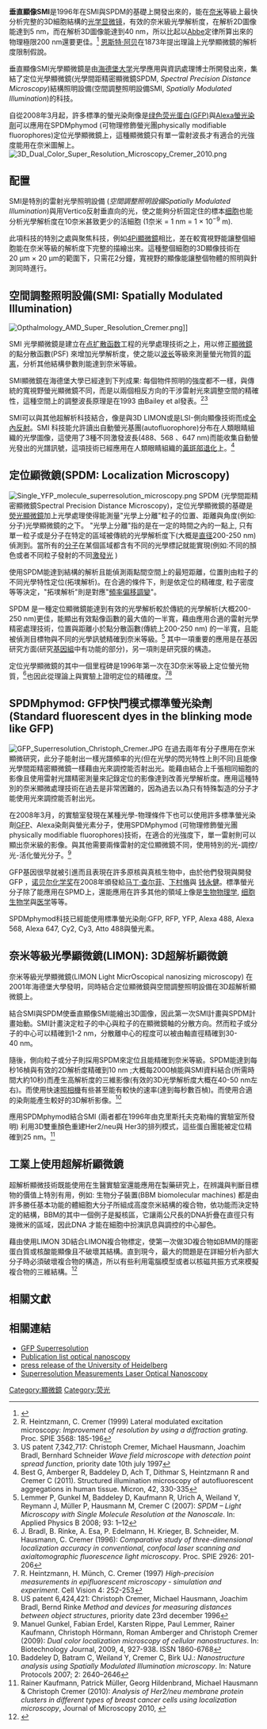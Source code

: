 '''垂直顯像SMI'''是1996年在SMI與SPDM的基礎上開發出來的，能在[[奈米|奈米]]等級上最快分析完整的3D細胞結構的[[光学显微镜|光学显微镜]]，有效的奈米級光學解析度，在解析2D圖像能達到5 nm，而在解析3D圖像能達到40 nm，所以比起以[[恩斯特·阿贝|Abbe]]定律所算出來的物理極限200 nm還要更佳。<ref>{{cite journal | last1 = Reymann | first1 = J | last2 = Baddeley | first2 = D | last3 = Gunkel | first3 = M | last4 = Lemmer | first4 = P | last5 = Stadter | first5 = W | last6 = Jegou | first6 = T | last7 = Rippe | first7 = K | last8 = Cremer | first8 = C | last9 = Birk | first9 = U | title = High-precision structural analysis of subnuclear complexes in fixed and live cells via spatially modulated illumination (SMI) microscopy | journal = Chromosome research : an international journal on the molecular, supramolecular and evolutionary aspects of chromosome biology | volume = 16 | issue = 3 | pages = 367–82 | year = 2008 | pmid = 18461478 |doi=10.1007/s10577-008-1238-2 }}</ref> [[恩斯特·阿贝|恩斯特·阿贝]]在1873年提出理論上光學顯微鏡的解析度限制假說。 

垂直顯像SMI光學顯微鏡是由[[海德堡大学|海德堡大学]]光學應用與資訊處理博士{{tsl|en|Christoph Cremer|克里斯托夫克勒梅}}所開發出來，集結了定位光學顯微鏡(光學間距精密顯微鏡SPDM, ''Spectral Precision Distance Microscopy'')結構照明設備(空間調整照明設備SMI, ''Spatially Modulated Illumination'')的科技。 

自從2008年3月起，許多標準的螢光染劑像是[[绿色荧光蛋白|绿色荧光蛋白(GFP)]]與[[Alexa_Fluor|Alexa螢光染劑]]可以應用在SPDMphymod (可物理修飾螢光團physically modifiable fluorophores)定位光學顯微鏡上，這種顯微鏡只有單一雷射波長才有適合的光強度能用在奈米圖解上。
[[Image:3D_Dual_Color_Super_Resolution_Microscopy_Cremer_2010.png|thumb]]

==配置==
SMI是特別的雷射光學照明設備 (''空間調整照明設備Spatially Modulated Illumination'')與用Vertico反射垂直向的光，使之能夠分析固定住的標本[[细胞|细胞]]也能分析光學解析度在10奈米甚致更少的活細胞 (1奈米 = 1 nm = 1 × 10<sup>−9</sup> m).

此項科技的特別之處與聚焦科技，例如[[4Pi顯微鏡|4Pi顯微鏡]]相比，差在較寬視野能讓整個細胞能在奈米等級的解析度下完整的描繪出來。這種整個細胞的3D顯像技術在20 µm × 20 µm的範圍下，只需花2分鐘，寬視野的顯像能讓整個物體的照明與針測同時進行。

==空間調整照明設備(SMI: Spatially Modulated Illumination)==
[[File:Opthalmology_AMD_Super_Resolution_Cremer.png|thumb]]]]

SMI 光學顯微鏡是建立在[[点扩散函数|点扩散函数]]工程的光學處理技術之上，用以修正[[顯微鏡|顯微鏡]]的點分散函數(PSF) 來增加光學解析度，使之能以[[波长|波长]]等級來測量螢光物質的[[距离|距离]]，分析其他結構參數則能達到奈米等級。  

SMI顯微鏡在海德堡大學已經達到下列成果: 每個物件照明的強度都不一樣，與傳統的寬視野螢光顯微鏡不同，而是以兩個相反方向的干涉雷射光來調整空間的精確性，這種空間上的調整波長原理是在1993 由Bailey et al發表。<ref>R. Heintzmann, C. Cremer (1999) Lateral modulated excitation microscopy: ''Improvement of resolution by using a diffraction grating''. Proc. SPIE 3568: 185-196</ref><ref>US patent 7,342,717: Christoph Cremer, Michael Hausmann, Joachim Bradl, Bernhard Schneider ''Wave field microscope with detection point spread function'', priority date 10th july 1997</ref>

SMI可以與其他超解析科技結合，像是與3D LIMON或是LSI-{{tsl|en|TIRF|TIRF}}側向顯像技術而成[[全內反射|全內反射]]。SMI 科技能允許讀出自動螢光基團(autofluorophore)分布在人類眼睛組織的光學圖像，這使用了3種不同激發波長(488、568 、647 nm)而能收集自動螢光發出的光譜訊號，這項技術已經應用在人類眼睛組織的[[黃斑部退化|黃斑部退化]]上。<ref>Best G, Amberger R, Baddeley D, Ach T, Dithmar S, Heintzmann R and Cremer C (2011). Structured illumination microscopy of autofluorescent aggregations in human tissue. Micron, 42, 330-335</ref>

==定位顯微鏡(SPDM: Localization Microscopy)==
[[Image:Single_YFP_molecule_superresolution_microscopy.png|thumb]] 
SPDM (光學間距精密顯微鏡Spectral Precision Distance Microscopy)，定位光學顯微鏡的基礎是[[熒光顯微鏡|熒光顯微鏡]]加上光學處理使得能測量"光學上分離"粒子的位置、距離與角度(例如:分子)光學顯微鏡的{{tsl|en|Diffraction limit|解析限制}}之下。 "光學上分離"指的是在一定的時間之內的一點上, 只有單一粒子或是分子在特定的區域被傳統的光學解析度下(大概是[[直径|直径]]200-250 nm)偵測到。當所有的[[分子|分子]]在某個區域都含有不同的光學標記就能實現(例如:不同的顏色或者不同粒子發射的不同[[激發光|激發光]] )  

使用SPDM能達到結構的解析且能偵測兩點間空間上的最短距離，位置則由粒子的不同光學特性定位(拓墣解析)。在合適的條件下，則是依定位的精確度, 粒子密度等等決定，"拓墣解析"則是對應"[[頻率偏移調變|頻率偏移調變]]"。 
 
SPDM 是一種定位顯微鏡能達到有效的光學解析較於傳統的光學解析(大概200-250 nm)更佳，能顯出有效點像函數的最大值的一半寬，藉由應用合適的雷射光學精密處理技術，位置與距離小於點分散函數(傳統上200-250 nm) 的一半寬，且能被偵測目標物與不同的光學訊號精確到奈米等級。<ref>Lemmer P, Gunkel M, Baddeley D, Kaufmann R, Urich A, Weiland Y, Reymann J,  Müller P, Hausmann M, Cremer C (2007): ''SPDM – Light Microscopy with Single Molecule Resolution at the Nanoscale''. In: Applied Physics B  2008; 93: 1–12</ref> 其中一項重要的應用是在基因研究方面(研究[[基因組|基因組]]中有功能的部分)，另一項則是研究膜的構造。

定位光學顯微鏡的其中一個里程碑是1996年第一次在3D奈米等級上定位螢光物質，<ref>J. Bradl, B. Rinke, A. Esa, P. Edelmann, H. Krieger, B. Schneider, M.  
Hausmann, C. Cremer (1996): ''Comparative study of three-dimensional localization accuracy in conventional, confocal laser scanning and axialtomographic fluorescence light microscopy''. Proc. SPIE 2926: 201-206</ref>也因此從理論上與實驗上證明定位的精確度。<ref>R. Heintzmann, H. Münch, C. Cremer (1997) ''High-precision measurements in epifluorescent microscopy - simulation and experiment''. Cell Vision 4: 252-253</ref><ref>US patent 6,424,421: Christoph Cremer, Michael Hausmann, Joachim Bradl, Bernd Rinke ''Method and devices for measuring distances between object structures'', priority date 23rd december 1996</ref>

==SPDMphymod: GFP快門模式標準螢光染劑(Standard fluorescent dyes in the blinking mode like GFP)==
[[File:GFP_Superresolution_Christoph_Cremer.JPG|thumb]]
在過去兩年有分子應用在奈米顯微研究，此分子能射出一樣光譜頻率的光(但在光學的閃光特性上則不同)且能像光學間距精密顯微鏡一樣藉由光來調控能否射出光。能藉由結合上千張相同細胞的影像且使用雷射光譜精密測量來記錄定位的影像達到改善光學解析度。應用這種特別的奈米顯微處理技術在過去是非常困難的，因為過去以為只有特殊製造的分子才能使用光來調控能否射出光。  

在2008年3月，{{tsl|en|Christoph Cremer|克里斯托夫克勒梅}}的實驗室發現在某種光學-物理條件下也可以使用許多標準螢光染劑[[绿色荧光蛋白|GFP]]、Alexa染劑與螢光素分子，使用SPDMphymod (可物理修飾螢光團physically modifiable fluorophores)技術，在適合的光強度下，單一雷射則可以顯出奈米級的影像。與其他需要兩條雷射的定位顯微鏡不同，使用特別的光-調控/光-活化螢光分子。<ref>Manuel Gunkel, Fabian Erdel, Karsten Rippe, Paul Lemmer, Rainer Kaufmann, Christoph Hörmann, Roman Amberger and Christoph Cremer (2009): ''Dual color localization microscopy of cellular nanostructures''. In: Biotechnology Journal, 2009, 4, 927-938. ISSN 1860-6768</ref> 

GFP基因很早就被引進而且表現在許多原核與真核生物中，由於他們發現與開發GFP ，[[诺贝尔化学奖|诺贝尔化学奖]]在2008年頒發給[[马丁·查尔菲|马丁·查尔菲]]、[[下村脩|下村脩]]與 [[钱永健|钱永健]]。標準螢光分子除了能應用在SPMD上，還能應用在許多其他的領域上像是[[生物物理学|生物物理学]], [[细胞生物学|细胞生物学]]與[[医学|医学]]等等。

SPDMphymod科技已經能使用標準螢光染劑:GFP, RFP, YFP, Alexa 488, Alexa 568, Alexa 647, Cy2, Cy3, Atto 488與螢光素。

==奈米等級光學顯微鏡(LIMON): 3D超解析顯微鏡==
奈米等級光學顯微鏡(LIMON Light MicrOscopical nanosizing microscopy) 在2001年海德堡大學發明，同時結合定位顯微鏡與空間調整照明設備在3D超解析顯微鏡上。

結合SMI與SPDM使垂直顯像SMI能繪出3D圖像，因此第一次SMI計畫與SPDM計畫始動。SMI計畫決定粒子的中心與粒子的在顯微鏡軸的分散方向。然而粒子或分子的中心可以精確到1-2 nm，分散離中心的程度可以被由軸直徑精確到30-40 nm。

隨後，側向粒子或分子則採用SPDM來定位且能精確到奈米等級。SPDM能達到每秒16楨與有效的2D解析度精確到10 nm ;大概每2000楨能與SMI資料結合(所需時間大約10秒)而產生高解析度的三維影像(有效的3D光學解析度大概在40-50 nm左右)。而使用快速[[照相機|照相機]]有些甚至能有較快的速率(達到每秒數百楨)。而使用合適的染劑能產生較好的3D解析影像。<ref>Baddeley D, Batram C, Weiland Y, Cremer C, Birk UJ.: ''Nanostructure analysis using Spatially Modulated Illumination microscopy''. In: Nature Protocols 2007; 2: 2640–2646</ref>   

應用SPDMphymod結合SMI (兩者都在1996年由克里斯托夫克勒梅的實驗室所發明) 利用3D雙重顏色重建Her2/neu與 Her3的排列模式，這些蛋白團能被定位精確到25 nm。<ref>Rainer Kaufmann, Patrick Müller, Georg Hildenbrand, Michael Hausmann & Christoph Cremer (2010): ''Analysis of Her2/neu membrane protein clusters in different types of breast cancer cells using localization microscopy'', Journal of Microscopy 2010, {{doi|10.1111/j.1365-2818.2010.03436.x}}</ref>

==工業上使用超解析顯微鏡==
超解析顯微技術既能使用在生醫實驗室還能應用在製藥研究上，在辨識與判斷目標物的價值上特別有用，例如: 生物分子裝置(BBM biomolecular machines) 都是由許多勝任基本功能的體細胞大分子所組成高度奈米結構的複合物，依功能而決定特定的結構，BBM的其中一個例子是擬核區，它讓兩公尺長的DNA折疊在直徑只有幾微米的區域，因此DNA 才能在細胞中扮演訊息與調控的中心腳色。

藉由使用LIMON 3D結合LIMON複合物標定，使第一次做3D複合物如BMM的隱密蛋白質或核酸能顯像且不破壞其結構。直到現今，最大的問題是在詳細分析內部大分子時必須破壞複合物的構造，所以有些利用電腦模型或者以核磁共振方式來模擬複合物的三維結構。<ref>{{Cite web |url=http://idw-online.de/pages/de/news457531 |title=Super Resolution Microscopy for Pharmaceutical Industry: Patents granted for 3D complex labeling |accessdate=2013-07-01 |archive-date=2012-01-09 |archive-url=https://web.archive.org/web/20120109065512/http://idw-online.de/pages/de/news457531 |dead-url=no }}</ref>

==相關文獻==
{{reflist}}

==相關連結==
* [https://web.archive.org/web/20090920013246/http://www.tlb.de/uploads/media/GFP_Superresolution_01.pdf GFP Superresolution]
* [http://www.kip.uni-heidelberg.de/AG_Cremer/pubnanoscopy.html Publication list optical nanoscopy]{{Wayback|url=http://www.kip.uni-heidelberg.de/AG_Cremer/pubnanoscopy.html |date=20120214235444 }}
* [http://www.uni-heidelberg.de/presse/news09/press090112nano-e.html press release of the University of Heidelberg]{{Wayback|url=http://www.uni-heidelberg.de/presse/news09/press090112nano-e.html |date=20120316083341 }}
* [http://www.optical-nanoscopy.com Superresolution Measurements Laser Optical Nanoscopy]

{{光學顯微鏡}}

{{DEFAULTSORT:Vertico Smi}}
[[Category:顯微鏡|Category:顯微鏡]]
[[Category:荧光|Category:荧光]]
